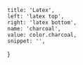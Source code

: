 
	title: 'Latex',
	left: 'latex top',
	right: 'latex bottom',
	name: 'charcoal',
	value: color.charcoal,
	snippet: '',
}
